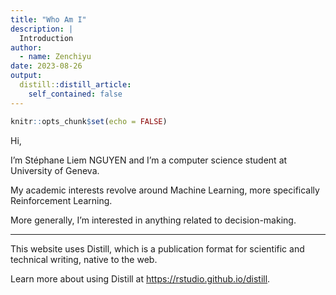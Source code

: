 ```yaml
---
title: "Who Am I"
description: |
  Introduction
author:
  - name: Zenchiyu
date: 2023-08-26
output:
  distill::distill_article:
    self_contained: false
---
```



```r
knitr::opts_chunk$set(echo = FALSE)
```

Hi,

I'm Stéphane Liem NGUYEN and I'm a computer science student at University of Geneva.

My academic interests revolve around Machine Learning, more specifically Reinforcement Learning.

More generally, I'm interested in anything related to decision-making.

---
This website uses Distill, which is a publication format for scientific and technical writing, native to the web.

Learn more about using Distill at <https://rstudio.github.io/distill>.


